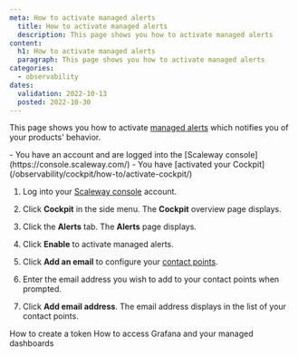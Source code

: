 ```yaml
---
meta: How to activate managed alerts
  title: How to activate managed alerts
  description: This page shows you how to activate managed alerts
content:
  h1: How to activate managed alerts
  paragraph: This page shows you how to activate managed alerts
categories:
  - observability
dates:
  validation: 2022-10-13
  posted: 2022-10-30
---
```


This page shows you how to activate [managed alerts](/observability/cockpit/concepts/#managed-alerts) which notifies you of your products' behavior.


<Message type="requirement">
  - You have an account and are logged into the [Scaleway console](https://console.scaleway.com/)
  - You have [activated your Cockpit](/observability/cockpit/how-to/activate-cockpit/)
</Message>

1. Log into your [Scaleway console](https://console.scaleway.com/) account.

2. Click **Cockpit** in the side menu. The **Cockpit** overview page displays.

3. Click the **Alerts** tab. The **Alerts** page displays.

4. Click **Enable** to activate managed alerts.

5. Click **Add an email** to configure your [contact points](/observability/cockpit/concepts/#contact-points).

6. Enter the email address you wish to add to your contact points when prompted.

7. Click **Add email address**. The email address displays in the list of your contact points.

<Navigation title="See Also">
  <PreviousButton to="/observability/cockpit/how-to/create-token/">How to create a token</PreviousButton>
  <NextButton to="/observability/cockpit/how-to/access-grafana-and-managed-dashboards/">How to access Grafana and your managed dashboards</NextButton>
</Navigation>
